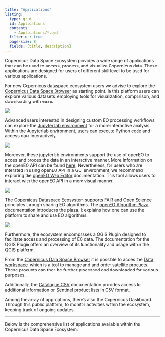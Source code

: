 ```yaml
---
title: "Applications"
listing:
  type: grid
  id: Applications
  contents:
    - Applications/*.qmd
  filter-ui: true
  page-size: 8
  fields: [title, description]
---
```



Copernicus Data Space Ecosystem provides a wide range of applications that can be used to access, process, and visualize Copernicus data. These applications are designed for users of different skill level to be used for various applications.

For new Copernicus dataspace ecosystem users we advise to explore the [Copernicus Data Space Browser](Applications/Browser.qmd) as starting point. In this platform users can explore various datasets, employing tools for visualization, comparison, and downloading with ease. 

![](Applications/_images/SearchResult.png)


Advanced users interested in designing custom EO processing workflows can explore the [JupyterLab environment](Applications/JupyterHub.qmd) for a more interactive analysis. Within the Jupyterlab environment, users can execute Python code and access data interactively.

![](Applications/_images/JupyterLab_welcome.png)

Moreover, these jupyterlab environments support the use of openEO to acces and proces the data in an interactive manner. More information on the openEO API can be found [here](APIs/openEO/openEO.qmd). Nevertheless, for users who are intersted in using openEO API in a GUI environment, we recommend exploring the [openEO Web Editor](Applications/WebEditor.qmd) documentation. This tool allows users to interact with the openEO API in a more visual manner.


![](Applications/_images/webeditor/webeditor_result.PNG)

The Copernicus Dataspace Ecosystem supports FAIR and Open Science principles through sharing EO algorithms. The [openEO Algorithm Plaza](Applications/AlgorithmPlaza.qmd) documentation introduces the plaza. It explains how one can use the platform to share and use EO algorithms.


![](Applications/_images/PlazaOverview.png)

Furthermore, the ecosystem encompasses a [QGIS Plugin](Applications/QGIS.qmd) designed to facilitate access and processing of EO data. The documentation for the QGIS Plugin offers an overview of its functionality and usage within the QGIS platform.

From the [Copernicus Data Space Browser](Applications/Browser.qmd) it is possible to acces the [Data workspace](Applications/DataWorkspace.qmd), which is a tool to manage and and order satellite products. These products can then be further processed and downloaded for various purposes.

Additionally, the [Catalogue CSV](Applications/Catalogue-csv.qmd) documentation provides access to additional information on Sentinel product lists in CSV format.

Among the array of applications, there's also the Copernicus Dashboard. Through this public platform, to monitor activities within the ecosystem, keeping track of ongoing updates.


---

Below is the comprehensive list of applications available within the Copernicus Data Space Ecosystem:

::: {#Applications}
:::

